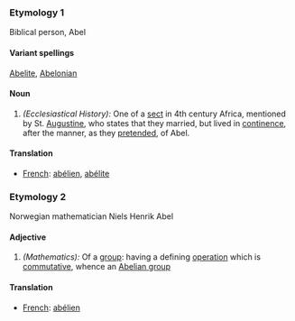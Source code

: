 ===Etymology 1===
Biblical person, Abel
====Variant spellings====
[[Abelite]], [[Abelonian]]
====Noun====
#''(Ecclesiastical History):'' One of a [[sect]] in 4th century Africa, mentioned by St. [[Augustine]], who states that they married, but lived in [[continence]], after the manner, as they [[pretended]], of Abel.
====Translation====
*[[French]]: [[abélien]], [[abélite]]
===Etymology 2===
Norwegian mathematician Niels Henrik Abel
====Adjective====
#''(Mathematics):'' Of a [[group]]: having a defining [[operation]] which is [[commutative]], whence an [[w:Abelian group|Abelian group]]
====Translation====
*[[French]]: [[abélien]]